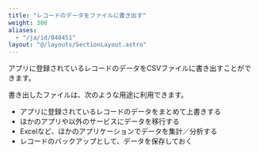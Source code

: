 ```yaml
---
title: "レコードのデータをファイルに書き出す"
weight: 300
aliases:
  - "/ja/id/040451"
layout: "@/layouts/SectionLayout.astro"
---
```




アプリに登録されているレコードのデータをCSVファイルに書き出すことができます。

書き出したファイルは、次のような用途に利用できます。

* アプリに登録されているレコードのデータをまとめて上書きする
* ほかのアプリや<Kintone />以外のサービスにデータを移行する
* Excelなど、ほかのアプリケーションでデータを集計／分析する
* レコードのバックアップとして、データを保存しておく
